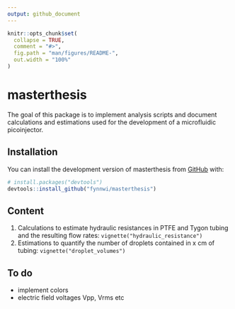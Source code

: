 ```yaml
---
output: github_document
---
```


<!-- README.md is generated from README.Rmd. Please edit that file -->

```r
knitr::opts_chunk$set(
  collapse = TRUE,
  comment = "#>",
  fig.path = "man/figures/README-",
  out.width = "100%"
)
```

# masterthesis

<!-- badges: start -->
<!-- badges: end -->

The goal of this package is to implement analysis scripts and document calculations and estimations used for the development of a microfluidic picoinjector.

## Installation

You can install the development version of masterthesis from [GitHub](https://github.com/) with:

``` r
# install.packages("devtools")
devtools::install_github("fynnwi/masterthesis")
```

## Content

1. Calculations to estimate hydraulic resistances in PTFE and Tygon tubing and the resulting flow rates: `vignette("hydraulic_resistance")`
2. Estimations to quantify the number of droplets contained in x cm of tubing: `vignette("droplet_volumes")`





## To do

- implement colors
- electric field voltages Vpp, Vrms etc

